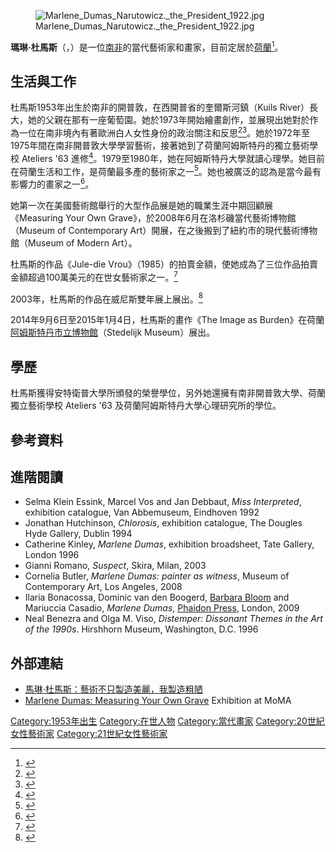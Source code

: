 {{Infobox artist
| name          = Marlene Dumas<br/>馬琳·杜馬斯
| image         = Marlene Dumas.jpg
| image_size    = 
| alt           = 
| caption       = 馬琳·杜馬斯
| birth_name    = 
| birth_date    = {{Birth date and age|df=y|1953|8|3}}{{r|nytm}}
| birth_place   = {{ZAF-1928}}[[開普省|開普省]][[開普敦|開普敦]]
| death_date    = 
| death_place   = 
| nationality   = 
| spouse        = 
| field         = [[繪畫|繪畫]]
| training      = [[開普敦大學|開普敦大學]]<br/>Ateliers '63 獨立藝術學校<br/>[[阿姆斯特丹大學|阿姆斯特丹大學]]
| movement      = 
| works         = 
| patrons       = 
| awards        = [[肖克獎|肖克獎]]（2011年）<ref name="Channel24 2011">{{cite web | title=Marlene Dumas wins prestigious prize | website=Channel24 | date=3 November 2011 | url=https://www.channel24.co.za/news/local/marlene-dumas-wins-prestigious-prize-20111103 | archive-url=https://web.archive.org/web/20191210152846/https://www.channel24.co.za/news/local/marlene-dumas-wins-prestigious-prize-20111103 | archive-date=10 December 2019 | access-date=10 December 2019}}</ref>
| elected       = 
| website       = {{URL|marlenedumas.nl}}
}}
[[File:Marlene_Dumas_Narutowicz._the_President_1922.jpg|thumb]]

'''瑪琳·杜馬斯'''（{{lang-en|Marlene Dumas}}，{{bd|1953年|8月3日|||catIdx=Dumas}}）是一位[[南非|南非]]的當代藝術家和畫家，目前定居於[[荷蘭|荷蘭]]{{r|grove}}<ref name=":0">{{Cite web|url=https://news.artnet.com/exhibitions/marlene-dumas-pushes-the-limits-of-portraiture-at-tate-modern-242725|title=Marlene Dumas Pushes the Limits of Portraiture|date=2015-02-04|website=artnet News|language=en-US|access-date=2020-03-01|archive-date=2021-01-24|archive-url=https://web.archive.org/web/20210124234137/https://news.artnet.com/exhibitions/marlene-dumas-pushes-the-limits-of-portraiture-at-tate-modern-242725|dead-url=no}}</ref>。

== 生活與工作 ==
杜馬斯1953年出生於南非的開普敦，在西開普省的奎爾斯河鎮（Kuils River）長大，她的父親在那有一座葡萄園{{r|w|nytm}}。她於1973年開始繪畫創作，並展現出她對於作為一位在南非境內有著歐洲白人女性身份的政治關注和反思<ref name="Phaidon Editors">{{cite book |last1=Phaidon Editors |title=Great women artists |date=2019 |publisher=Phaidon Press |isbn=0714878774 |page=127}}</ref><ref>{{Cite web|url=https://www.theartstory.org/artist/dumas-marlene/|title=Marlene Dumas Biography, Life & Quotes|website=The Art Story|access-date=2020-02-29|archive-date=2020-11-26|archive-url=https://web.archive.org/web/20201126184818/https://www.theartstory.org/artist/dumas-marlene/|dead-url=no}}</ref>。她於1972年至1975年間在南非開普敦大學學習藝術，接著她到了荷蘭阿姆斯特丹的獨立藝術學校 Ateliers '63 進修<ref name=":1">{{Cite news|last=Kino|first=Carol|url=https://www.nytimes.com/2005/03/27/arts/design/marlene-dumass-number-comes-up.html|title=Marlene Dumas's Number Comes Up|date=2005-03-27|work=The New York Times|access-date=2020-03-01|language=en-US|issn=0362-4331|archive-date=2021-03-09|archive-url=https://web.archive.org/web/20210309193343/https://www.nytimes.com/2005/03/27/arts/design/marlene-dumass-number-comes-up.html|dead-url=no}}</ref>。1979至1980年，她在阿姆斯特丹大學就讀心理學{{r|grove}}。她目前在荷蘭生活和工作，是荷蘭最多產的藝術家之一<ref>{{Cite web|url=https://www.tate.org.uk/whats-on/tate-modern/exhibition/marlene-dumas-image-burden/introduction|title=Who is Marlene Dumas?|website=Tate|language=en-GB|access-date=2020-02-29|archive-date=2020-02-29|archive-url=https://web.archive.org/web/20200229214700/https://www.tate.org.uk/whats-on/tate-modern/exhibition/marlene-dumas-image-burden/introduction|dead-url=no}}</ref>。她也被廣泛的認為是當今最有影響力的畫家之一<ref>{{Cite web|url=https://www.davidzwirner.com/artists/marlene-dumas/biography|title=Marlene Dumas|website=David Zwirner|language=en|access-date=2020-02-29|archive-date=2021-03-03|archive-url=https://web.archive.org/web/20210303060513/https://www.davidzwirner.com/artists/marlene-dumas/biography|dead-url=no}}</ref>。

她第一次在美國藝術館舉行的大型作品展是她的職業生涯中期回顧展《Measuring Your Own Grave》，於2008年6月在洛杉磯當代藝術博物館（Museum of Contemporary Art）開展，在之後搬到了紐約市的現代藝術博物館（Museum of Modern Art）。

杜馬斯的作品《Jule-die Vrou》（1985）的拍賣金額，使她成為了三位作品拍賣金額超過100萬美元的在世女藝術家之一。<ref>{{Cite book|title=Seven days in the art world|year=2009|url=https://archive.org/details/sevendaysinartwo0000thor|author=Sarah Thornton|isbn=9780393337129|location=New York|oclc=489232834}}</ref>

2003年，杜馬斯的作品在威尼斯雙年展上展出。<ref>{{cite book |last1=Chadwick |first1=Whitney |title=Women, Art, and Society |url=https://archive.org/details/womenartsociety0000chad_z2g9 |date=2012 |publisher=Thames and Hudson Inc |location=New York |isbn=978-0-500-20405-4 |page=[https://archive.org/details/womenartsociety0000chad_z2g9/page/476 476] |edition=5}}</ref>

2014年9月6日至2015年1月4日，杜馬斯的畫作《The Image as Burden》在荷蘭[[阿姆斯特丹市立博物館|阿姆斯特丹市立博物館]]（Stedelijk Museum）展出。

== 學歷 ==
杜馬斯獲得安特衛普大學所頒發的榮譽學位，另外她還擁有南非開普敦大學、荷蘭獨立藝術學校 Ateliers '63 及荷蘭阿姆斯特丹大學心理研究所的學位。

== 參考資料 ==
{{Reflist|45em|refs=
<ref name=grove>Cecile Johnson (2003). [http://www.oxfordartonline.com/groveart/view/10.1093/gao/9781884446054.001.0001/oao-9781884446054-e-7000024001 Dumas, Marlene]. ''Grove Art Online''. ''Oxford Art Online''. Oxford: Oxford University Press. Accessed July 2018. {{doi|10.1093/gao/9781884446054.article.T024001}}. {{subscription required}}</ref>

<ref name=nytm>Deborah Solomon (15 June 2008). [https://www.nytimes.com/2008/06/15/magazine/15dumas-t.html?pagewanted=all Figuring Marlene Dumas]. ''The New York Times Magazine''. Accessed July 2018.</ref>

<ref name=w>Christopher Bagley (1 June 2008). [https://www.wmagazine.com/story/marlene-dumas Dutch Master]. ''W''. Accessed July 2018.</ref>
}}

== 進階閱讀 ==
* Selma Klein Essink, Marcel Vos and Jan Debbaut, ''Miss Interpreted'', exhibition catalogue, Van Abbemuseum, Eindhoven 1992
* Jonathan Hutchinson, ''Chlorosis'', exhibition catalogue, The Dougles Hyde Gallery, Dublin 1994
* Catherine Kinley, ''Marlene Dumas'', exhibition broadsheet, Tate Gallery, London 1996
* Gianni Romano, ''Suspect'', Skira, Milan, 2003
* Cornelia Butler, ''Marlene Dumas: painter as witness'', Museum of Contemporary Art, Los Angeles, 2008
* Ilaria Bonacossa, Dominic van den Boogerd, [[Barbara_Bloom_(artist)|Barbara Bloom]] and Mariuccia Casadio, ''Marlene Dumas'', [[Phaidon_Press|Phaidon Press]], London, 2009
* Neal Benezra and Olga M. Viso, ''Distemper: Dissonant Themes in the Art of the 1990s''. Hirshhorn Museum, Washington, D.C. 1996

== 外部連結 ==
* [https://www.luoow.com/dc_tw/100193614 馬琳·杜馬斯：藝術不只製造美麗，我製造粗陋]
* [https://www.moma.org/calendar/exhibitions/34 Marlene Dumas: Measuring Your Own Grave] {{Wayback|url=https://www.moma.org/calendar/exhibitions/34 |date=20210419045519 }} Exhibition at MoMA

{{朔克奖获得者}}
{{Authority control}}

{{DEFAULTSORT:Dumas, Marlene}}
[[Category:1953年出生|Category:1953年出生]]
[[Category:在世人物|Category:在世人物]]
[[Category:當代畫家|Category:當代畫家]]
[[Category:20世紀女性藝術家|Category:20世紀女性藝術家]]
[[Category:21世紀女性藝術家|Category:21世紀女性藝術家]]